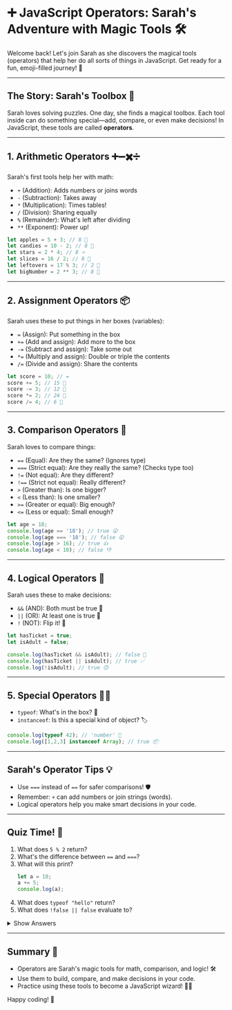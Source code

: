 # ➕ JavaScript Operators: Sarah's Adventure with Magic Tools 🛠️

Welcome back! Let's join Sarah as she discovers the magical tools (operators) that help her do all sorts of things in JavaScript. Get ready for a fun, emoji-filled journey! 🌈

---

## The Story: Sarah's Toolbox 🧰

Sarah loves solving puzzles. One day, she finds a magical toolbox. Each tool inside can do something special—add, compare, or even make decisions! In JavaScript, these tools are called **operators**.

---

## 1. Arithmetic Operators ➕➖✖️➗

Sarah's first tools help her with math:

- `+` (Addition): Adds numbers or joins words
- `-` (Subtraction): Takes away
- `*` (Multiplication): Times tables!
- `/` (Division): Sharing equally
- `%` (Remainder): What's left after dividing
- `**` (Exponent): Power up!

```js
let apples = 5 + 3; // 8 🍎
let candies = 10 - 2; // 8 🍬
let stars = 2 * 4; // 8 ⭐
let slices = 16 / 2; // 8 🍕
let leftovers = 17 % 3; // 2 🍪
let bigNumber = 2 ** 3; // 8 🚀
```

---

## 2. Assignment Operators 📦

Sarah uses these to put things in her boxes (variables):

- `=` (Assign): Put something in the box
- `+=` (Add and assign): Add more to the box
- `-=` (Subtract and assign): Take some out
- `*=` (Multiply and assign): Double or triple the contents
- `/=` (Divide and assign): Share the contents

```js
let score = 10; // =
score += 5; // 15 🎯
score -= 3; // 12 🎯
score *= 2; // 24 🎯
score /= 4; // 6 🎯
```

---

## 3. Comparison Operators 🤔

Sarah loves to compare things:

- `==` (Equal): Are they the same? (Ignores type)
- `===` (Strict equal): Are they really the same? (Checks type too)
- `!=` (Not equal): Are they different?
- `!==` (Strict not equal): Really different?
- `>` (Greater than): Is one bigger?
- `<` (Less than): Is one smaller?
- `>=` (Greater or equal): Big enough?
- `<=` (Less or equal): Small enough?

```js
let age = 18;
console.log(age == '18'); // true 😮
console.log(age === '18'); // false 😲
console.log(age > 16); // true 👍
console.log(age < 10); // false 👎
```

---

## 4. Logical Operators 🧠

Sarah uses these to make decisions:

- `&&` (AND): Both must be true 🤝
- `||` (OR): At least one is true 🙌
- `!` (NOT): Flip it! 🔄

```js
let hasTicket = true;
let isAdult = false;

console.log(hasTicket && isAdult); // false 🚫
console.log(hasTicket || isAdult); // true ✅
console.log(!isAdult); // true 🙃
```

---

## 5. Special Operators 🕵️‍♂️

- `typeof`: What's in the box? 🧐
- `instanceof`: Is this a special kind of object? 🏷️

```js
console.log(typeof 42); // 'number' 🔢
console.log([1,2,3] instanceof Array); // true 📦
```

---

## Sarah's Operator Tips 💡

- Use `===` instead of `==` for safer comparisons! 🛡️
- Remember: `+` can add numbers or join strings (words).
- Logical operators help you make smart decisions in your code.

---

## Quiz Time! 🎲

1. What does `5 % 2` return?
2. What's the difference between `==` and `===`?
3. What will this print?
   ```js
   let a = 10;
   a += 5;
   console.log(a);
   ```
4. What does `typeof "hello"` return?
5. What does `!false || false` evaluate to?

<details>
  <summary>Show Answers</summary>
  <ol>
    <li><code>1</code> (the remainder after dividing 5 by 2)</li>
    <li><code>==</code> checks value only, <code>===</code> checks value and type</li>
    <li><code>15</code></li>
    <li><code>"string"</code></li>
    <li><code>true</code></li>
  </ol>
</details>

---

## Summary 📝

- Operators are Sarah's magic tools for math, comparison, and logic! 🛠️
- Use them to build, compare, and make decisions in your code.
- Practice using these tools to become a JavaScript wizard! 🧙‍♂️

Happy coding! 🚀
